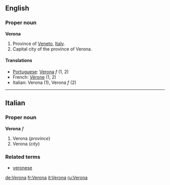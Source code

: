==English==
===Proper noun===
'''Verona'''

#Province of [[Veneto]], [[Italy]].
#Capital city of the province of Verona.

====Translations====
*[[Portuguese]]: [[Verona]] ''f'' (1, 2)
*French: [[Vérone]] (1, 2)
*Italian: Verona (1), Verona ''f'' (2)

----

==Italian==
===Proper noun===
'''Verona''' ''f''

#Verona (''province'')
#Verona (''city'')

===Related terms===
*[[veronese]]

[[de:Verona]]
[[fr:Verona]]
[[it:Verona]]
[[ru:Verona]]